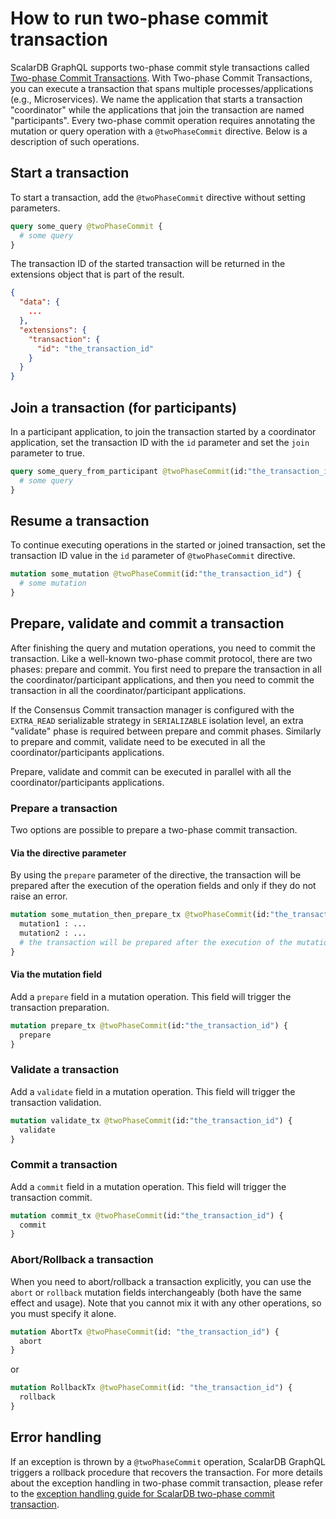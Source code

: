 # How to run two-phase commit transaction

ScalarDB GraphQL supports two-phase commit style transactions
called [Two-phase Commit Transactions](../two-phase-commit-transactions.mdx).
With Two-phase Commit Transactions, you can execute a transaction that spans multiple
processes/applications (e.g., Microservices).
We name the application that starts a transaction "coordinator" while the applications that
join the transaction are named "participants".
Every two-phase commit operation requires annotating the mutation or query operation with
a `@twoPhaseCommit` directive. Below is a description of such operations.

## Start a transaction

To start a transaction, add the `@twoPhaseCommit` directive without setting parameters.

```graphql
query some_query @twoPhaseCommit {
  # some query
}
```

The transaction ID of the started transaction will be returned in the extensions object that is part
of the result.

```json
{
  "data": {
    ...
  },
  "extensions": {
    "transaction": {
      "id": "the_transaction_id"
    }
  }
}
```

## Join a transaction (for participants)

In a participant application, to join the transaction started by a coordinator application, set the
transaction ID with the `id` parameter and set the `join` parameter to true.

```graphql
query some_query_from_participant @twoPhaseCommit(id:"the_transaction_id", join:true) {
  # some query
}
```

## Resume a transaction

To continue executing operations in the started or joined transaction, set the transaction ID value in
the `id` parameter of `@twoPhaseCommit` directive.

```graphql
mutation some_mutation @twoPhaseCommit(id:"the_transaction_id") {
  # some mutation
}
```

## Prepare, validate and commit a transaction

After finishing the query and mutation operations, you need to commit the transaction. Like a
well-known
two-phase commit protocol, there are two phases: prepare and commit.
You first need to prepare the transaction in all the coordinator/participant applications, and then
you
need to commit the transaction in all the coordinator/participant applications.

If the Consensus Commit transaction manager is configured with the `EXTRA_READ` serializable strategy
in `SERIALIZABLE` isolation level, an extra "validate" phase is required between prepare and
commit phases.
Similarly to prepare and commit, validate need to be executed in all the coordinator/participants
applications.

Prepare, validate and commit can be executed in parallel with all the coordinator/participants
applications.

### Prepare a transaction

Two options are possible to prepare a two-phase commit transaction.

#### Via the directive parameter

By using the `prepare` parameter of the directive, the transaction will be prepared after the
execution of the operation fields and only if they do not raise an error.

```graphql
mutation some_mutation_then_prepare_tx @twoPhaseCommit(id:"the_transaction_id", prepare:true) {
  mutation1 : ...
  mutation2 : ...
  # the transaction will be prepared after the execution of the mutation1 and mutation2 fields
}
```

#### Via the mutation field

Add a `prepare` field in a mutation operation. This field will trigger the transaction
preparation.

```graphql
mutation prepare_tx @twoPhaseCommit(id:"the_transaction_id") {
  prepare
}
```

### Validate a transaction

Add a `validate` field in a mutation operation. This field will trigger the transaction
validation.

```graphql
mutation validate_tx @twoPhaseCommit(id:"the_transaction_id") {
  validate
}
```

### Commit a transaction

Add a `commit` field in a mutation operation. This field will trigger the transaction commit.

```graphql
mutation commit_tx @twoPhaseCommit(id:"the_transaction_id") {
  commit
}
```

### Abort/Rollback a transaction

When you need to abort/rollback a transaction explicitly, you can use the `abort` or `rollback`
mutation fields interchangeably (both have the same effect and usage). Note that you cannot mix it
with any other operations, so you must specify it alone.

```graphql
mutation AbortTx @twoPhaseCommit(id: "the_transaction_id") {
  abort
}
```

or

```graphql
mutation RollbackTx @twoPhaseCommit(id: "the_transaction_id") {
  rollback
}
```

## Error handling

If an exception is thrown by a `@twoPhaseCommit` operation, ScalarDB GraphQL triggers a rollback procedure that recovers the transaction.
For more details about the exception handling in two-phase commit transaction, please refer to
the [exception handling guide for ScalarDB two-phase commit transaction](../two-phase-commit-transactionsx#handle-exceptions).
